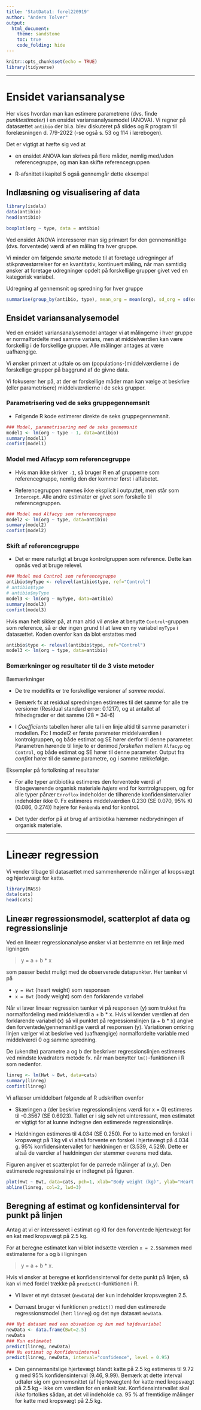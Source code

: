 ```yaml
---
title: 'StatData1: forel220919'
author: "Anders Tolver"
output:   
  html_document:
    theme: sandstone
    toc: true
    code_folding: hide
---
```


```r
knitr::opts_chunk$set(echo = TRUE)
library(tidyverse)
```


***

# Ensidet variansanalyse

Her vises hvordan man kan estimere parametrene (dvs. finde *punktestimater*) i en ensidet variansanalysemodel (ANOVA). Vi regner på datasættet `antibio` der bl.a. blev diskuteret på slides og R program til forelæsningen d. 7/9-2022 (-se også s. 53 og 114 i lærebogen).

Det er vigtigt at hæfte sig ved at

* en ensidet ANOVA kan skrives på flere måder, nemlig med/uden referencegruppe, og man kan skifte referencegruppen

* R-afsnittet i kapitel 5 også gennemgår dette eksempel

## Indlæsning og visualisering af data

```r
library(isdals)
data(antibio)
head(antibio)
```

```r
boxplot(org ~ type, data = antibio)
```

Ved ensidet ANOVA interesserer man sig primært for den gennemsnitlige (dvs. forventede) værdi af en måling fra hver gruppe.


Vi minder om følgende *smarte* metode til at foretage udregninger af stikprøvestørrelser for en kvantitativ, kontinuert måling, når man samtidig ønsker at foretage udregninger opdelt på forskellige grupper givet ved en kategorisk variabel.

Udregning af gennemsnit og spredning for hver gruppe


```r
summarise(group_by(antibio, type), mean_org = mean(org), sd_org = sd(org))
```

## Ensidet variansanalysemodel

Ved en ensidet variansanalysemodel antager vi at målingerne i hver gruppe er normalfordelte med samme varians, men at middelværdien kan være forskellig i de forskellige grupper. Alle målinger antages at være uafhængige.

Vi ønsker primært at udtale os om (populations-)middelværdierne i de forskellige grupper på baggrund af de givne data.

Vi fokuserer her på, at der er forskellige måder man kan vælge at beskrive (eller parametrisere) middelværdierne i de seks grupper.

### Parametrisering ved de seks gruppegennemsnit

* Følgende R kode estimerer direkte de seks gruppegennemsnit.
```r
### Model, parametrisering med de seks gennemsnit
model1 <- lm(org ~ type - 1, data=antibio)
summary(model1)
confint(model1)
```

### Model med Alfacyp som referencegruppe

* Hvis man ikke skriver `-1`, så bruger R en af grupperne som referencegruppe, nemlig den der kommer først i alfabetet.

* Referencegruppen nævnes ikke eksplicit i outputtet, men står som `Intercept`. Alle andre estimater er givet som forskelle til referencegruppen.

```r
### Model med Alfacyp som referencegruppe
model2 <- lm(org ~ type, data=antibio)
summary(model2)
confint(model2)
```

### Skift af referencegruppe

* Det er mere naturligt at bruge kontrolgruppen som reference. Dette kan opnås ved at bruge relevel.

```r
### Model med Control som referencegruppe
antibio$myType <- relevel(antibio$type, ref="Control")
# antibio$type
# antibio$myType
model3 <- lm(org ~ myType, data=antibio)
summary(model3)
confint(model3)
```

Hvis man helt sikker på, at man altid vil ønske at benytte `Control`-gruppen som reference, så er der ingen grund til at lave en ny variabel `myType` i datasættet. Koden ovenfor kan da blot erstattes med

```r
antibio$type <- relevel(antibio$type, ref="Control")
model3 <- lm(org ~ type, data=antibio)
```

### Bemærkninger og resultater til de 3 viste metoder

Bæmærkninger

* De tre modelfits er tre forskellige versioner af *samme model*.

* Bemærk fx at residual spredningen estimeres til det samme for alle tre versioner (Residual standard error: 0.1217), og at antallet af frihedsgrader er det samme (28 = 34-6)

* I *Coefficients* tabellen hører alle tal i en linje altid til samme parameter i modellen. Fx: I model2 er første parameter middelværdien i kontrolgruppen, og både estimat og SE hører derfor til denne parameter. Parametren hørende til linje to er derimod *forskellen* mellem `Alfacyp` og `Control`, og både estimat og SE hører til denne parameter. Output fra *confint* hører til de samme parametre, og i samme rækkefølge.

Eksempler på fortolkning af resultater

* For alle typer antibiotika estimeres den forventede værdi af tilbageværende organisk materiale *højere* end for kontrolgruppen, og for alle typer pånær `Enroflox` indeholder de tilhørende konfidensintervaller indeholder ikke 0. Fx estimeres middelværdien 0.230 (SE 0.070, 95% KI (0.086, 0.274)) højere for `Fenbenda` end for kontrol.

* Det tyder derfor på at brug af antibiotika hæmmer nedbrydningen af organisk materiale.


***

# Lineær regression

Vi vender tilbage til datasættet med sammenhørende målinger af kropsvægt og hjertevægt for katte. 

```r
library(MASS)
data(cats)
head(cats)
```

## Lineær regressionsmodel, scatterplot af data og regressionslinje

Ved en lineær regressionanalyse ønsker vi at bestemme en ret linje med ligningen 
 
> y = a + b * x

som passer bedst muligt med de observerede datapunkter. Her tænker vi på

* `y = Hwt` (heart weight) som responsen
* `x = Bwt` (body weight) som den forklarende variabel

Når vi laver lineær regression tænker vi på responsen (y) som trukket fra normalfordeling med middelværdi a + b * x. Hvis vi kender værdien af den forklarende variabel (x) så vil punktet på regressionslinjen (a + b * x) angive den forventede/gennemsnitlige værdi af responsen (y). Variationen omkring linjen vælger vi at beskrive ved (uafhængige) normalfordelte variable med middelværdi 0 og samme spredning.

De (ukendte) parametre a og b der beskriver regressionslinjen estimeres ved mindste kvadraters metode fx. når man benytter `lm()`-funktionen i R som nedenfor.

```r
linreg <- lm(Hwt ~ Bwt, data=cats)
summary(linreg)
confint(linreg)
```

Vi aflæser umiddelbart følgende af R udskriften ovenfor

* Skæringen a (der beskrive regressionslinjens værdi for x = 0) estimeres til -0.3567 (SE 0.6923). Tallet er i sig selv ret uinteressant, men estimatet er vigtigt for at kunne indtegne den estimerede regressionslinje.

* Hældningen estimeres til 4.034 (SE 0.250). For to katte med en forskel i kropsvægt på 1 kg vil vi altså forvente en forskel i hjertevægt på 4.034 g. 95% konfidensintervallet for hældningen er (3.539, 4.529). Dette er altså de værdier af hældningen der stemmer overens med data.

Figuren angiver et scatterplot for de parrede målinger af (x,y). Den estimerede regressionslinje er indtegnet på figuren.

```r
plot(Hwt ~ Bwt, data=cats, pch=1, xlab="Body weight (kg)", ylab="Heart weight (g)", main="Cats data")
abline(linreg, col=2, lwd=3)
```

## Beregning af estimat og konfidensinterval for punkt på linjen

Antag at vi er interesseret i estimat og KI for den forventede hjertevægt for en kat med kropsvægt på 2.5 kg.

For at beregne estimatet kan vi blot indsætte værdien `x = 2.5`sammen med estimaterne for `a` og `b` i ligningen 

> y = a + b * x.

Hvis vi ønsker at beregne et konfidensinterval for dette punkt på linjen, så kan vi med fordel trække på `predict()`-funktionen i R.

* Vi laver et nyt datasæt (`newData`) der kun indeholder kropsvægten 2.5.

* Dernæst bruger vi funktionen `predict()` med den estimerede regressionsmodel (her: `linreg`) og det nye datasæt `newData`.

```r
### Nyt datasæt med een obsvation og kun med højdevariabel
newData <- data.frame(Bwt=2.5)
newData
### Kun estimatet
predict(linreg, newData)
### Nu estimat og konfidensinterval
predict(linreg, newData, interval="confidence", level = 0.95) 
```

* Den gennemsnitslige hjertevægt blandt katte på 2.5 kg estimeres til 9.72 g med 95% konfidensinterval (9.46, 9.99). Bemærk at dette interval udtaler sig om gennemsnittet (af hjertevægten) for katte med kropsvægt på 2.5 kg - ikke om værdien for en enkelt kat. Konfidensintervallet skal *ikke* fortolkes sådan, at det vil indeholde ca. 95 % af fremtidige målinger for katte med kropsvægt på 2.5 kg.